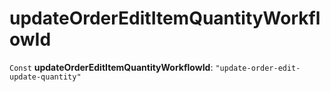 
# updateOrderEditItemQuantityWorkflowId

 `Const` **updateOrderEditItemQuantityWorkflowId**: `"update-order-edit-update-quantity"`
